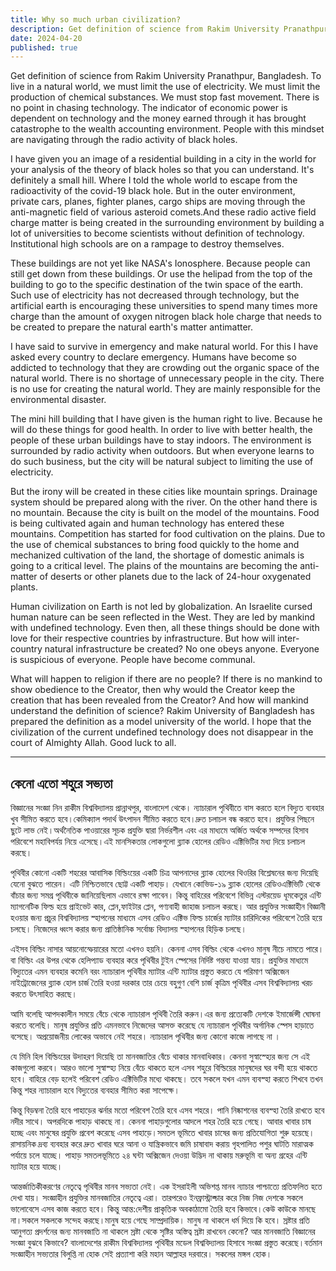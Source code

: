 ```yaml
---
title: Why so much urban civilization?
description: Get definition of science from Rakim University Pranathpur, Bangladesh. To live in a natural world, we must limit the use of electricity. We must limit the production of chemical substances. We must stop fast movement. There is no point in chasing technology.
date: 2024-04-20
published: true
---
```


Get definition of science from Rakim University Pranathpur, Bangladesh. To live in a natural world, we must limit the use of electricity. We must limit the production of chemical substances. We must stop fast movement. There is no point in chasing technology. The indicator of economic power is dependent on technology and the money earned through it has brought catastrophe to the wealth accounting environment. People with this mindset are navigating through the radio activity of black holes.

I have given you an image of a residential building in a city in the world for your analysis of the theory of black holes so that you can understand. It's definitely a small hill. Where I told the whole world to escape from the radioactivity of the covid-19 black hole. But in the outer environment, private cars, planes, fighter planes, cargo ships are moving through the anti-magnetic field of various asteroid comets.And these radio active field charge matter is being created in the surrounding environment by building a lot of universities to become scientists without definition of technology. Institutional high schools are on a rampage to destroy themselves.

These buildings are not yet like NASA's Ionosphere. Because people can still get down from these buildings. Or use the helipad from the top of the building to go to the specific destination of the twin space of the earth. Such use of electricity has not decreased through technology, but the artificial earth is encouraging these universities to spend many times more charge than the amount of oxygen nitrogen black hole charge that needs to be created to prepare the natural earth's matter antimatter.

I have said to survive in emergency and make natural world. For this I have asked every country to declare emergency. Humans have become so addicted to technology that they are crowding out the organic space of the natural world. There is no shortage of unnecessary people in the city. There is no use for creating the natural world. They are mainly responsible for the environmental disaster.

The mini hill building that I have given is the human right to live. Because he will do these things for good health. In order to live with better health, the people of these urban buildings have to stay indoors. The environment is surrounded by radio activity when outdoors. But when everyone learns to do such business, but the city will be natural subject to limiting the use of electricity.

But the irony will be created in these cities like mountain springs. Drainage system should be prepared along with the river. On the other hand there is no mountain. Because the city is built on the model of the mountains. Food is being cultivated again and human technology has entered these mountains. Competition has started for food cultivation on the plains.
Due to the use of chemical substances to bring food quickly to the home and mechanized cultivation of the land, the shortage of domestic animals is going to a critical level. The plains of the mountains are becoming the anti-matter of deserts or other planets due to the lack of 24-hour oxygenated plants.

Human civilization on Earth is not led by globalization. An Israelite cursed human nature can be seen reflected in the West. They are led by mankind with undefined technology.
Even then, all these things should be done with love for their respective countries by infrastructure. But how will inter-country natural infrastructure be created? No one obeys anyone. Everyone is suspicious of everyone. People have become communal.

What will happen to religion if there are no people? If there is no mankind to show obedience to the Creator, then why would the Creator keep the creation that has been revealed from the Creator? And how will mankind understand the definition of science? Rakim University of Bangladesh has prepared the definition as a model university of the world. I hope that the civilization of the current undefined  technology does not disappear in the court of Almighty Allah. Good luck to all.

---

##  কেনো এতো শহুরে সভ‍্যত‍া

বিজ্ঞানের সংজ্ঞা নিন রাকীম বিশ্ববিদ্যালয় প্রান্নাথপুর, বাংলাদেশ  থেকে। ন‍্যাচারাল পৃথিবীতে বাস করতে হলে বিদ‍্যুত ব‍্যবহার খুব সীমিত করতে হবে।কেমিক‍্যাল পদার্থ উৎপাদন সীমিত করতে হবে।দ্রুত চলাচল বন্ধ করতে হবে।  প্রযুক্তির পিছনে ছুটে লাভ নেই।অর্থনৈতিক পাওয়ারের সূচক প্রযুক্তি দ্বারা নির্ভরশীল এবং এর মাধ‍্যমে অর্জিত অর্থকে সম্পদের হিসাব পরিবেশে মহাবিপর্যয় নিয়ে এসেছে।এই মানসিকতার লোকগুলো ব্ল‍্যাক হোলের রেডিও এক্টিভিটির মধ‍্য দিয়ে চলাচল করছে।

পৃথিবীর কোনো একটি শহরের আবাসিক বিল্ডিংয়ের একটি চিত্র আপনাদের ব্ল‍্যাক হোলের থিওরির বিশ্লেষনের জন‍্য দিয়েছি যেনো বুঝতে পারেন। এটি নিশ্চিতভাবে ছোট্ট একটি পাহাড়। যেখানে কোভিড-১৯ ব্ল‍্যাক হোলের রেডিওএক্টিভিটি থেকে বাঁচার জন‍্য সমগ্র পৃথিবীকে জানিয়েছিলাম এভাবে রক্ষা পাবেন। কিন্তু বাহিরের পরিবেশে বিভিন্ন এস্টরয়েড ধূমকেতুর এন্টি ম‍্যাগনেটিক ফিল্ড হয়ে প্রাইভেট কার, প্লেন,ফাইটার প্লেন, পণ‍্যবাহী জাহাজ চলাচল করছে। আর প্রযুক্তির সংজ্ঞাহীন  বিজ্ঞানী হওয়ার জন‍্য প্রচুর বিশ্ববিদ্যালয় স্হাপনের মাধ‍্যমে এসব রেডিও এক্টিভ ফিল্ড চার্জের ম‍্যাটার চারিদিকের পরিবেশে তৈরি হয়ে চলছে।  নিজেদের  ধ্বংস করার জন‍্য প্রাতিষ্ঠানিক সর্বোচ্চ বিদ‍্যালয় স্হাপনের হিড়িক চলছে। 

এইসব বিল্ডিং নাসার আয়নোস্ফেয়ারের  মতো এখনও হয়নি। কেননা এসব বিল্ডিং থেকে এখনও মানুষ নীচে নামতে পারে। বা বিল্ডিং এর উপর থেকে হেলিপ‍্যাড ব‍্যবহার করে পৃথিবীর টুইন স্পেসের নির্দিষ্ট গন্তব‍্য যাওয়া যায়। প্রযুক্তির ম‍াধ‍্যমে  বিদ‍্যুতের এমন ব‍্যবহার কমেনি বরং ন‍্যাচারাল পৃথিবীর ম‍্যাটার এন্টি ম‍্যাটার প্রস্তুত করতে যে পরিমাণ অক্সিজেন নাইট্রোজেনের ব্ল‍্যাক হোল চার্জ তৈরি হওয়া দরকার তার চেয়ে বহুগুণ বেশি চার্জ কৃত্রিম পৃথিবীর এসব বিশ্ববিদ্যালয় খরচ করতে উৎসাহিত করছে।

আমি বলেছি আপদকালীন সময়ে বেঁচে থেকে ন‍্যাচারাল পৃথিবী তৈরি করুন।এর জন‍্য প্রত‍্যেকটি দেশকে ইমার্জেন্সী ঘোষনা করতে বলেছি। মানুষ প্রযুক্তির প্রতি এমনভাবে নিজেদের আসক্ত করেছে যে ন‍্যাচারাল পৃথিবীর অর্গানিক স্পেস হাড়াতে বসেছে। অপ্রয়োজনীয় লোকের অভাবে নেই শহরে। ন‍্যাচারাল পৃথিবীর জন‍্য কোনো কাজে লাগছে না ।

যে মিনি হিল বিল্ডিংয়ের উদাহরণ দিয়েছি তা মানবজাতির বেঁচে থাকার মানবাধিকার। কেননা সুস্বাস্হ‍্যের জন‍্য সে এই কাজগুলো করবে। আরও ভালো সুস্বাস্হ‍্য নিয়ে বেঁচে থাকতে হলে এসব শহুরে বিল্ডিয়ের মানুষদের ঘর বন্দী হয়ে থাকতে হবে। বাহিরে বেড় হলেই পরিবেশ রেডিও এক্টিভিটির মধ‍্যে থাকছে। তবে সকলে যখন এমন ব‍্যবস্হা করতে শিখবে তখন কিন্তু শহর ন‍্যাচারাল হবে বিদ‍্যুতের ব‍্যবহার সীমিত করা সাপেক্ষে।  

কিন্তু বিড়ম্বনা তৈরি হবে পাহাড়ের ঝর্নার মতো পরিবেশ তৈরি হবে এসব শহরে। পানি নিষ্কাশনের ব‍্যবস্হা তৈরি রাখতে হবে নদীর সাথে। অপরদিকে পাহাড় থাকছে না। কেননা পাহাড়গুলোর আদলে শহর তৈরি হয়ে গেছে। আবার খাবার চাষ হচ্ছে এবং মানুষের প্রযুক্তি প্রবেশ করেছে এসব পাহাড়ে।সমতল ভূমিতে খাবার চাষের জন‍্য প্রতিযোগিতা শুরু হয়েছে। রাসায়নিক দ্রব‍্য ব‍্যবহার করে দ্রুত খাবার ঘরে আনা ও যান্ত্রিকভাবে জমি চাষাবাদ করায় গৃহপালিত পশুর ঘাটতি মারাত্মক পর্যায়ে চলে যাচ্ছে। পাহাড় সমতলভূমিতে ২৪ ঘন্টা অক্সিজেন দেওয়া উদ্ভিদ না থাকায় মরুভূমি বা অন‍্য গ্রহের এন্টি ম‍্যাটার হয়ে যাচ্ছে। 

আন্তর্জাতিকীকরণের নেতৃত্বে পৃথিবীর মানব সভ‍্যতা নেই। এক ইসরাইলী অভিশপ্ত মানব ন‍্যাচার পাশ্চাত‍্যে প্রতিফলিত হতে দেখা যায়। সংজ্ঞাহীন প্রযুক্তির মানবজাতির নেতৃত্বে এরা।
তারপরেও ইনফ্রাস্ট্রাক্চার করে নিজ নিজ দেশকে সকলে ভালোবেসে এসব কাজ করতে হবে। কিন্তু আন্ত:দেশীয় প্রাকৃতিক অবকাঠামো তৈরি হবে কিভাবে।কেউ কাউকে মানছে না।সকলে সকলকে সন্দেহ করছে।মানুষ হয়ে গেছে সাম্প্রদায়িক। মানুষ না থাকলে ধর্ম দিয়ে কি হবে। স্রষ্টার প্রতি আনুগত‍্য প্রদর্শনের জন‍্য মানবজাতি না থাকলে স্রষ্টা থেকে সৃষ্টির অস্তিত্ব স্রষ্টা রাখবেন কেনো? আর মানবজাতি বিজ্ঞানের সংজ্ঞা ‍বুঝবে কিভাবে? বাংলাদেশের রাকীম বিশ্ববিদ্যালয় পৃথিবীর মডেল বিশ্ববিদ্যালয় হিসাবে সংজ্ঞা প্রস্তুত করেছে।বর্তমান সংজ্ঞাহীন সভ‍্যতার বিলুপ্তি না হোক সেই প্রত‍্যাশা করি মহান আল্লাহর দরবারে। সকলের মঙ্গল হোক।
